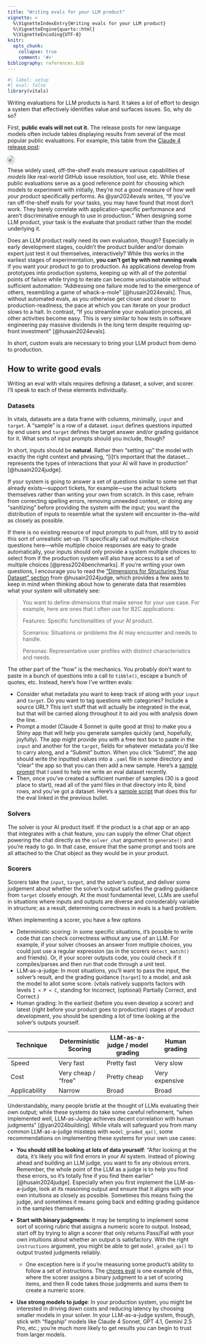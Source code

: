 ```yaml
---
title: "Writing evals for your LLM product"
vignette: >
  %\VignetteIndexEntry{Writing evals for your LLM product}
  %\VignetteEngine{quarto::html}
  %\VignetteEncoding{UTF-8}
knitr:
  opts_chunk:
    collapse: true
    comment: '#>'
bibliography: references.bib
---
```


```r
#| label: setup
#| eval: false
library(vitals)
```

Writing evaluations for LLM products is hard. It takes a *lot* of effort to design a system that effectively identifies value and surfaces issues. So, why do so?

First, **public evals will not cut it.** The release posts for new language models often include tables displaying results from several of the most popular public evaluations. For example, this table from the [Claude 4 release post](https://www.anthropic.com/news/claude-4):

![](figures/claude_4.png){style="border-radius: 10px; box-shadow: 0 4px 8px rgba(0,0,0,0.3);"}

These widely used, off-the-shelf evals measure various capabilities of *models* like real-world GitHub issue resolution, tool use, etc. While these public evaluations serve as a good reference point for choosing which models to experiment with initially, they're not a good measure of how well *your product* specifically performs. As @yan2024evals writes, "If you've ran off-the-shelf evals for your tasks, you may have found that most don't work. They barely correlate with application-specific performance and aren't discriminative enough to use in production." When designing some LLM product, your task is the evaluate that product rather than the model underlying it.

Does an LLM product really need its own evaluation, though? Especially in early development stages, couldn't the product builder and/or domain expert just test it out themselves, interactively? While this works in the earliest stages of experimentation, **you can't get by with not running evals** if you want your product to go to production. As applications develop from prototypes into production systems, keeping up with all of the potential points of failure while trying to iterate can become unsustainable without sufficient automation: "Addressing one failure mode led to the emergence of others, resembling a game of whack-a-mole" [@husain2024evals]. Thus, without automated evals, as you otherwise get closer and closer to production-readiness, the pace at which you can iterate on your product slows to a halt. In contrast, "If you streamline your evaluation process, all other activities become easy. This is very similar to how tests in software engineering pay massive dividends in the long term despite requiring up-front investment" [@husain2024evals].

In short, custom evals are necessary to bring your LLM product from demo to production.

## How to write good evals

Writing an eval with vitals requires defining a dataset, a solver, and scorer. I'll speak to each of these elements individually.

### Datasets

In vitals, datasets are a data frame with columns, minimally, `input` and `target`. A "sample" is a row of a dataset. `input` defines questions inputted by end users and `target` defines the target answer and/or grading guidance for it. What sorts of input prompts should you include, though?

In short, inputs should be **natural**. Rather then "setting up" the model with exactly the right context and phrasing, "\[i\]t's important that the dataset... represents the types of interactions that your AI will have in production" [@husain2024judge].

If your system is going to answer a set of questions similar to some set that already exists—support tickets, for example—use the actual tickets themselves rather than writing your own from scratch. In this case, refrain from correcting spelling errors, removing unneeded context, or doing any "sanitizing" before providing the system with the input; you want the distribution of inputs to resemble what the system will encounter in-the-wild as closely as possible.

If there is no existing resource of input prompts to pull from, still try to avoid this sort of unrealistic set-up. I'll specifically call out multiple-choice questions here—while multiple choice responses are easy to grade automatically, your inputs should only provide a system multiple choices to select from if the production system will also have access to a set of multiple choices [@press2024benchmarks]. If you're writing your own questions, I encourage you to read the ["Dimensions for Structuring Your Dataset" section](https://hamel.dev/blog/posts/llm-judge/#dimensions-for-structuring-your-dataset) from @husain2024judge, which provides a few axes to keep in mind when thinking about how to generate data that resembles what your system will ultimately see:

> You want to define dimensions that make sense for your use case. For example, here are ones that I often use for B2C applications:
>
> Features: Specific functionalities of your AI product.
>
> Scenarios: Situations or problems the AI may encounter and needs to handle.
>
> Personas: Representative user profiles with distinct characteristics and needs.

The other part of the "how" is the mechanics. You probably don't want to paste in a bunch of questions into a call to `tibble()`, escape a bunch of quotes, etc. Instead, here's how I've written evals:

-   Consider what metadata you want to keep track of along with your `input` and `target`. Do you want to tag questions with categories? Include a source URL? This isn't stuff that will actually be integrated in the eval, but that will be carried along throughout it to aid you with analysis down the line.
-   Prompt a model (Claude 4 Sonnet is quite good at this) to make you a Shiny app that will help you generate samples quickly (and, hopefully, joyfully). The app might provide you with a free text box to paste in the `input` and another for the `target`, fields for whatever metadata you'd like to carry along, and a "Submit" button. When you click "Submit", the app should write the inputted values into a `.yaml` file in some directory and "clear" the app so that you can then add a new sample. Here's a [sample prompt](https://github.com/simonpcouch/choreseval/blob/main/data-raw/sample-generator-prompt.txt) that I used to help me write an eval dataset recently.
-   Then, once you've created a sufficient number of samples (30 is a good place to start), read all of the yaml files in that directory into R, bind rows, and you've got a dataset. Here's a [sample script](https://github.com/simonpcouch/choreseval/blob/51694ad44f09fdef234f7348f4409c494c585bd3/data-raw/chores-dataset.R) that does this for the eval linked in the previous bullet.

### Solvers

The solver is your AI product itself. If the product is a chat app or an app that integrates with a chat feature, you can supply the ellmer Chat object powering the chat directly as the `solver_chat` argument to `generate()` and you're ready to go. In that case, ensure that the same prompt and tools are all attached to the Chat object as they would be in your product.

### Scorers

Scorers take the `input`, `target`, and the solver's output, and deliver some judgement about whether the solver's output satisfies the grading guidance from `target` closely enough. At the most fundamental level, LLMs are useful in situations where inputs and outputs are diverse and considerably variable in structure; as a result, determining correctness in evals is a hard problem.

When implementing a scorer, you have a few options

-   Deterministic scoring: In some specific situations, it's possible to write code that can check correctness without any use of an LLM. For example, if your solver chooses an answer from multiple choices, you could just use a regular expression (as in the scorers `detect_match()` and friends). Or, if your scorer outputs code, you could check if it compiles/parses and then run that code through a unit test.
-   LLM-as-a-judge: In most situations, you'll want to pass the input, the solver's result, and the grading guidance (`target`) to a model, and ask the model to allot some score. (vitals natively supports factors with levels `I < P < C`, standing for Incorrect, (optional) Partially Correct, and Correct.)
-   Human grading: In the earliest (before you even develop a scorer) and latest (right before your product goes to production) stages of product development, you should be spending a lot of time looking at the solver's outputs yourself.

| Technique | Deterministic Scoring | LLM-as-a-judge / model grading | Human grading |
|------------------|------------------|------------------|------------------|
| Speed | Very fast | Pretty fast | Very slow |
| Cost | Very cheap / "free" | Pretty cheap | Very expensive |
| Applicability | Narrow | Broad | Broad |

Understandably, many people bristle at the thought of LLMs evaluating their own output; while these systems do take some careful refinement, "when implemented well, LLM-as-Judge achieves decent correlation with human judgments" [@yan2024building]. While vitals will safeguard you from many common LLM-as-a-judge missteps with `model_graded_qa()`, some recommendations on implementing these systems for your own use cases:

-   **You should still be looking at lots of data yourself**: "After looking at the data, it's likely you will find errors in your AI system. Instead of plowing ahead and building an LLM judge, you want to fix any obvious errors. Remember, the whole point of the LLM as a judge is to help you find these errors, so it's totally fine if you find them earlier" [@husain2024judge]. Especially when you first implement the LLM-as-a-judge, look at its reasoning output and ensure that it aligns with your own intuitions as closely as possible. Sometimes this means fixing the judge, and sometimes it means going back and editing grading guidance in the samples themselves.

-   **Start with binary judgments**: It may be tempting to implement some sort of scoring rubric that assigns a numeric score to output. Instead, start off by trying to align a scorer that only returns Pass/Fail with your own intuitions about whether an output is satisfactory. With the right `instructions` argument, you might be able to get `model_graded_qa()` to output trusted judgments reliably.

    -   One exception here is if you're measuring some product's ability to follow a set of instructions. The [chores eval](https://github.com/simonpcouch/choreseval) is one example of this, where the scorer assigns a binary judgment to a set of scoring items, and then R code takes those judgments and sums them to create a numeric score.

-   **Use strong models to judge**: In your production system, you might be interested in driving down costs and reducing latency by choosing smaller models in your solver. In your LLM-as-a-judge system, though, stick with "flagship" models like Claude 4 Sonnet, GPT 4.1, Gemini 2.5 Pro, etc.; you're much more likely to get results you can begin to trust from larger models.
